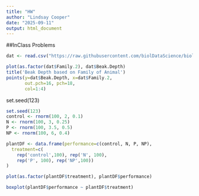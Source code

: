 ```yaml
---
title: "HW"
author: "Lindsay Cooper"
date: "2025-09-11"
output: html_document
---
```

##InClass Problems

```r
dat <- read.csv("https://raw.githubusercontent.com/biolDataScience/biolDataScience.github.io/refs/heads/master/static/data/traitData.csv")

plot(as.factor(dat$Family.2), dat$Beak.Depth)
title('Beak Depth based on Family of Animal')
points(y=dat$Beak.Depth, x=dat$Family.2, 
       out.pch=16, pch=18,
       col=1:4)
```






















set.seed(123)
```r
set.seed(123)
control <- rnorm(100, 2, 0.1)
N <- rnorm(100, 3, 0.25)
P <- rnorm(100, 3.5, 0.5)
NP <- rnorm(100, 6, 0.4)
```

```r
plantDF <- data.frame(performance=c(control, N, P, NP), 
  treatment=c(
    rep('control',100), rep('N', 100), 
    rep('P', 100), rep('NP',100))
)

plot(as.factor(plantDF$treatment), plantDF$performance)

boxplot(plantDF$performance ~ plantDF$treatment)
```

